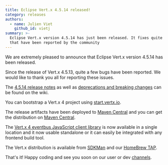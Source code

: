 ```yaml
---
title: Eclipse Vert.x 4.5.14 released!
category: releases
authors:
  - name: Julien Viet
    github_id: vietj
summary: >-
  Eclipse Vert.x version 4.5.14 has just been released. It fixes quite a few bugs
  that have been reported by the community
---
```


We are extremely pleased to announce that Eclipse Vert.x version 4.5.14 has been released.

Since the release of Vert.x 4.5.13, quite a few bugs have been reported. We would like to thank you all for reporting these issues.

The [4.5.14 release notes](https://github.com/vert-x3/wiki/wiki/4.5.14-Release-Notes) as well as
[deprecations and breaking changes](https://github.com/vert-x3/wiki/wiki/4.5.14-Deprecations-and-breaking-changes)
can be found on the wiki.

You can bootstrap a Vert.x 4 project using [start.vertx.io](https://start.vertx.io).

The release artifacts have been deployed to [Maven Central](https://search.maven.org/search?q=g:io.vertx%20AND%20v:4.5.14) and
you can get the distribution on [Maven Central](https://repo1.maven.org/maven2/io/vertx/vertx-stack-manager/4.5.14/).

The [Vert.x 4 eventbus JavaScript client library](https://www.npmjs.com/package/@vertx/eventbus-bridge-client.js) is now available
in a single location and it now usable standalone or it can easily be integrated with any frontend build tool.

The Vert.x distribution is available from [SDKMan](https://sdkman.io) and our
[HomeBrew TAP](https://github.com/vertx-distrib/homebrew-tap).

That's it! Happy coding and see you soon on our user or dev [channels](https://vertx.io/channels).
